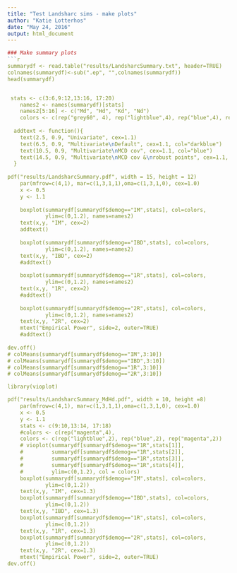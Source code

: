 ```yaml
---
title: "Test Landsharc sims - make plots"
author: "Katie Lotterhos"
date: "May 24, 2016"
output: html_document
---
```


```r

### Make summary plots
```r

summarydf <- read.table("results/LandsharcSummary.txt", header=TRUE)
colnames(summarydf)<-sub(".ep", "",colnames(summarydf))
head(summarydf)


 stats <- c(3:6,9:12,13:16, 17:20)
    names2 <- names(summarydf)[stats]
    names2[5:16] <- c("Md", "Hd", "Kd", "Nd")
    colors <- c(rep("grey60", 4), rep("lightblue",4), rep("blue",4), rep("magenta",4))
    
  addtext <- function(){
    text(2.5, 0.9, "Univariate", cex=1.1)
    text(6.5, 0.9, "Multivariate\nDefault", cex=1.1, col="darkblue")
    text(10.5, 0.9, "Multivariate\nMCD cov", cex=1.1, col="blue")     
    text(14.5, 0.9, "Multivariate\nMCD cov &\nrobust points", cex=1.1, col="magenta") 
  }
  
pdf("results/LandsharcSummary.pdf", width = 15, height = 12)
    par(mfrow=c(4,1), mar=c(1,3,1,1),oma=c(1,3,1,0), cex=1.0)
    x <- 0.5
    y <- 1.1
   
    boxplot(summarydf[summarydf$demog=="IM",stats], col=colors,
            ylim=c(0,1.2), names=names2)
    text(x,y, "IM", cex=2)
    addtext()
    
    boxplot(summarydf[summarydf$demog=="IBD",stats], col=colors,
            ylim=c(0,1.2), names=names2)
    text(x,y, "IBD", cex=2)
    #addtext()
    
    boxplot(summarydf[summarydf$demog=="1R",stats], col=colors,
            ylim=c(0,1.2), names=names2)
    text(x,y, "1R", cex=2)
    #addtext()
    
    boxplot(summarydf[summarydf$demog=="2R",stats], col=colors,
            ylim=c(0,1.2), names=names2)
    text(x,y, "2R", cex=2)
    mtext("Empirical Power", side=2, outer=TRUE)
    #addtext()
    
dev.off()
# colMeans(summarydf[summarydf$demog=="IM",3:10])
# colMeans(summarydf[summarydf$demog=="IBD",3:10])
# colMeans(summarydf[summarydf$demog=="1R",3:10])
# colMeans(summarydf[summarydf$demog=="2R",3:10])

library(vioplot)

pdf("results/LandsharcSummary_MdHd.pdf", width = 10, height =8)
    par(mfrow=c(4,1), mar=c(1,3,1,1),oma=c(1,3,1,0), cex=1.0)
    x <- 0.5
    y <- 1.1
    stats <- c(9:10,13:14, 17:18)
    #colors <- c(rep("magenta",4), 
    colors <- c(rep("lightblue",2), rep("blue",2), rep("magenta",2))
    # vioplot(summarydf[summarydf$demog=="1R",stats[1]],
    #         summarydf[summarydf$demog=="1R",stats[2]],
    #         summarydf[summarydf$demog=="1R",stats[3]],
    #         summarydf[summarydf$demog=="1R",stats[4]],
    #         ylim=c(0,1.2), col = colors)
    boxplot(summarydf[summarydf$demog=="IM",stats], col=colors,
            ylim=c(0,1.2))
    text(x,y, "IM", cex=1.3)
    boxplot(summarydf[summarydf$demog=="IBD",stats], col=colors,
            ylim=c(0,1.2))
    text(x,y, "IBD", cex=1.3)
    boxplot(summarydf[summarydf$demog=="1R",stats], col=colors,
            ylim=c(0,1.2))
    text(x,y, "1R", cex=1.3)
    boxplot(summarydf[summarydf$demog=="2R",stats], col=colors,
            ylim=c(0,1.2))
    text(x,y, "2R", cex=1.3)
    mtext("Empirical Power", side=2, outer=TRUE)
dev.off()
```
